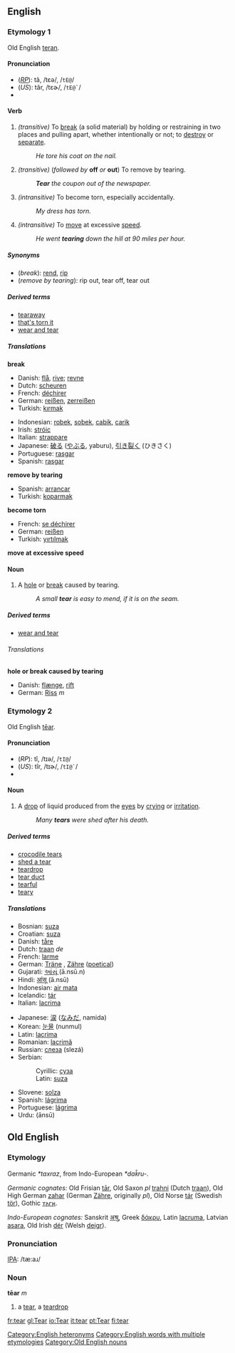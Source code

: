 ==English==
===Etymology 1===
Old English [[teran]].

====Pronunciation====
*(''[[RP]]''): tâ, /tɛə/, /<tt>tE@</tt>/
*(''US''): târ, /tɛɚ/, /<tt>tE@`</tt>/
*{{audio|en-us-tear-verb.ogg|Audio (US), verb}}

====Verb====
{{irregverb|'''to tear'''|'''[[tears]]'''|'''[[tore]]'''|'''[[torn]]'''|'''[[tearing]]'''}}
#''(transitive)'' To [[break]] (a solid material) by holding or restraining in two places and pulling apart, whether intentionally or not; to [[destroy]] or [[separate]].
#:''He tore his coat on the nail.''
#''(transitive)'' (''followed by'' '''off''' ''or'' '''out''') To remove by tearing.
#:'''''Tear''' the coupon out of the newspaper.''
#''(intransitive)'' To become torn, especially accidentally.
#:''My dress has torn.''
#''(intransitive)'' To [[move]] at excessive [[speed]].
#:''He went '''tearing''' down the hill at 90 miles per hour.''


=====Synonyms=====
*(''break''): [[rend]], [[rip]]
*(''remove by tearing''): rip out, tear off, tear out

=====Derived terms=====
*[[tearaway]]
*[[that's torn it]]
*[[wear and tear]]

=====Translations=====
'''break'''
{{top}}
*Danish: [[flå]], [[rive]]; [[revne]]
*Dutch: [[scheuren]]
*French: [[déchirer]]
*German: [[reißen]], [[zerreißen]]
*Turkish: [[kırmak]]
{{mid}}
*Indonesian: [[robek]], [[sobek]], [[cabik]], [[carik]]
*Irish: [[stróic]]
*Italian: [[strappare]]
*Japanese: [[破る]] ([[やぶる]], yaburu), [[引き裂く]] (ひきさく)
*Portuguese: [[rasgar]]
*Spanish: [[rasgar]]
{{bottom}}

'''remove by tearing'''
{{top}}
*Spanish: [[arrancar]]
*Turkish: [[koparmak]]
{{mid}}
{{bottom}}

'''become torn'''
{{top}}
*French: [[se déchirer]]
*German: [[reißen]]
*Turkish: [[yırtılmak]]
{{mid}}
{{bottom}}

'''move at excessive speed'''
{{top}}
{{mid}}
{{bottom}}

====Noun====
{{en-noun|tear|tears}}
#A [[hole]] or [[break]] caused by tearing.
#:''A small '''tear''' is easy to mend, if it is on the seam.''

=====Derived terms=====
*[[wear and tear]]

======Translations======
'''hole or break caused by tearing'''
{{top}}
*Danish: [[flænge]], [[rift#Danish|rift]]
*German: [[Riss]] ''m''
{{mid}}
{{bottom}}

===Etymology 2===
Old English [[tear#Old English|tēar]].

====Pronunciation====
*(''RP''): tî, /tɪə/, /<tt>tI@</tt>/
*(''US''): tîr, /tɪɚ/, /<tt>tI@`</tt>/
*{{audio|en-us-tear-noun.ogg|Audio (US), noun}}

====Noun====
{{wikipedia}}
{{en-noun|tear|tears}}

#A [[drop]] of liquid produced from the [[eye]]s by [[crying]] or [[irritation]].
#:''Many '''tears''' were shed after his death.''

=====Derived terms=====
*[[crocodile tears]]
*[[shed a tear]]
*[[teardrop]]
*[[tear duct]]
*[[tearful]]
*[[teary]]

=====Translations=====
{{top}}
*Bosnian: [[suza#Bosnian|suza]] {{f}}
*Croatian: [[suza#Croatian|suza]] {{f}}
*Danish: [[tåre]]
*Dutch: [[traan]] ''de''
*French: [[larme]] {{f}}
*German: [[Träne]] {{f}}, [[Zähre]] ([[poetical]]) {{f}}
*Gujarati: [[આંસૂં]] (ā.nsū.n)
*Hindi: [[आंसू]] (ā.nsū)
*Indonesian: [[air mata]]
*Icelandic: [[tár]] {{n}}
*Italian: [[lacrima]] {{f}}
{{mid}}
*Japanese: [[涙]] ([[なみだ]], namida)
*Korean: [[눈물]] (nunmul)
*Latin: [[lacrima]] {{f}}
*Romanian: [[lacrimă]] {{f}}
*Russian: [[слеза]] {{f}} (slezá)
*Serbian:
*:Cyrillic: [[суза#Serbian|суза]] {{f}}
*:Latin: [[suza#Serbian|suza]] {{f}}
*Slovene: [[solza]] {{f}}
*Spanish: [[lágrima]] {{f}}
*Portuguese: [[lágrima]] {{f}}
*Urdu: {{FAchar|[[آنسو]]}} (ānsū)
{{bottom}}

[[Category:English heteronyms]]
[[Category:English words with multiple etymologies]]

==Old English==
===Etymology===
Germanic ''*taxraz'', from Indo-European ''*dak̑ru-''.

''Germanic cognates:'' Old Frisian [[tar|tār]], Old Saxon ''pl'' [[trahni]] (Dutch [[traan]]), Old High German [[zahar]] (German [[Zähre]], originally ''pl''), Old Norse [[tár]] (Swedish [[tör]]), Gothic [[𐍄𐌰𐌲𐍂]].

''Indo-European cognates:'' Sanskrit [[अश्रु]], Greek [[δάκρυ]], Latin [[lacruma]], Latvian [[asara]], Old Irish [[dér]] (Welsh [[deigr]]).

===Pronunciation===
[[IPA]]: /tæ:aɹ/

===Noun===
'''tēar''' ''m''
# a [[tear#English|tear]], a [[teardrop]]

[[Category:Old English nouns]]

[[fr:tear]]
[[gl:Tear]]
[[io:Tear]]
[[it:tear]]
[[pt:Tear]]
[[fi:tear]]